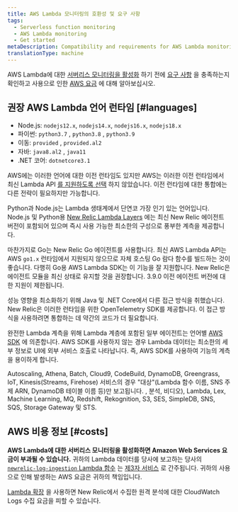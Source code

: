 ```yaml
---
title: AWS Lambda 모니터링의 호환성 및 요구 사항
tags:
  - Serverless function monitoring
  - AWS Lambda monitoring
  - Get started
metaDescription: Compatibility and requirements for AWS Lambda monitoring with New Relic.
translationType: machine
---
```


AWS Lambda에 대한 [서버리스 모니터링을 활성화](/docs/serverless-function-monitoring/aws-lambda-monitoring/enable-lambda-monitoring) 하기 전에 [요구 사항](#languages) 을 충족하는지 확인하고 사용으로 인한 [AWS 요금](#costs) 에 대해 알아보십시오.

## 권장 AWS Lambda 언어 런타임 [#languages]

* Node.js: `nodejs12.x`, `nodejs14.x`, `nodejs16.x`, `nodejs18.x`
* 파이썬: `python3.7` , `python3.8` , `python3.9`
* 이동: `provided` , `provided.al2`
* 자바: `java8.al2` , `java11`
* .NET 코어: `dotnetcore3.1`

AWS에는 이러한 언어에 대한 이전 런타임도 있지만 AWS는 이러한 이전 런타임에서 최신 Lambda API [를 지원하도록 선택](https://docs.aws.amazon.com/lambda/latest/dg/runtimes-extensions-api.html) 하지 않았습니다. 이전 런타임에 대한 통합에는 다른 전략이 필요하지만 가능합니다.

Python과 Node.js는 Lambda 생태계에서 단연코 가장 인기 있는 언어입니다. Node.js 및 Python용 [New Relic Lambda Layers](https://layers.newrelic-external.com/) 에는 최신 New Relic 에이전트 버전이 포함되어 있으며 즉시 사용 가능한 최소한의 구성으로 풍부한 계측을 제공합니다.

마찬가지로 Go는 New Relic Go 에이전트를 사용합니다. 최신 AWS Lambda API는 AWS `go1.x` 런타임에서 지원되지 않으므로 자체 호스팅 Go 람다 함수를 빌드하는 것이 좋습니다. 다행히 Go용 AWS Lambda SDK는 이 기능을 잘 지원합니다. New Relic은 에이전트 모듈을 최신 상태로 유지할 것을 권장합니다. 3.9.0 이전 에이전트 버전에 대한 지원이 제한됩니다.

성능 영향을 최소화하기 위해 Java 및 .NET Core에서 다른 접근 방식을 취했습니다. New Relic은 이러한 런타임을 위한 OpenTelemetry SDK를 제공합니다. 이 접근 방식을 사용하려면 통합하는 데 약간의 코드가 더 필요합니다.

완전한 Lambda 계측을 위해 Lambda 계층에 포함된 일부 에이전트는 언어별 [AWS SDK](https://aws.amazon.com/tools/#sdk) 에 의존합니다. AWS SDK를 사용하지 않는 경우 Lambda 데이터는 최소한의 세부 정보로 UI에 외부 서비스 호출로 나타납니다. 즉, AWS SDK를 사용하여 기능의 계측을 용이하게 합니다.

Autoscaling, Athena, Batch, Cloud9, CodeBuild, DynamoDB, Greengrass, IoT, Kinesis(Streams, Firehose) 서비스의 경우 "대상"(Lambda 함수 이름, SNS 주제 ARN, DynamoDB 테이블 이름 등)만 보고됩니다. , 분석, 비디오), Lambda, Lex, Machine Learning, MQ, Redshift, Rekognition, S3, SES, SimpleDB, SNS, SQS, Storage Gateway 및 STS.

## AWS 비용 정보 [#costs]

**AWS Lambda에 대한 서버리스 모니터링을 활성화하면 Amazon Web Services 요금이 부과될 수 있습니다.** 귀하의 Lambda 데이터를 당사에 보고하는 당사의 [`newrelic-log-ingestion` Lambda 함수](/docs/install-enable-new-relics-monitoring-aws-lambda#manual-nr-lambda) 는 [제3자 서비스](/docs/licenses/license-information/acceptable-use-policy/acceptable-use-policy) 로 간주됩니다. 귀하의 사용으로 인해 발생하는 AWS 요금은 귀하의 책임입니다.

[Lambda 확장](https://github.com/newrelic/newrelic-lambda-extension) 을 사용하면 New Relic에서 수집한 원격 분석에 대한 CloudWatch Logs 수집 요금을 피할 수 있습니다.